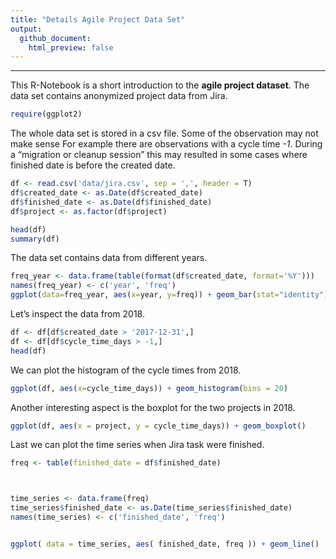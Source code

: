 ```yaml
---
title: "Details Agile Project Data Set"
output:
  github_document:
    html_preview: false
---
```


---

This R-Notebook is a short introduction to the __agile project dataset__. The data set contains anonymized project data from Jira.

```r
require(ggplot2)
```

The whole data set is stored in a csv file. Some of the observation may not make sense For example there are observations with a cycle time _-1_. During a "migration or cleanup session" this may resulted in some cases where finished date is before the created date.

```r
df <- read.csv('data/jira.csv', sep = ',', header = T)
df$created_date <- as.Date(df$created_date)
df$finished_date <- as.Date(df$finished_date)
df$project <- as.factor(df$project)

head(df)
summary(df)
```

The data set contains data from different years. 

```r
freq_year <- data.frame(table(format(df$created_date, format='%Y')))
names(freq_year) <- c('year', 'freq')
ggplot(data=freq_year, aes(x=year, y=freq)) + geom_bar(stat="identity")

```

Let's inspect the data from 2018.

```r
df <- df[df$created_date > '2017-12-31',]
df <- df[df$cycle_time_days > -1,]
head(df)
```

We can plot the histogram of the cycle times from 2018.

```r
ggplot(df, aes(x=cycle_time_days)) + geom_histogram(bins = 20)
```

Another interesting aspect is the boxplot for the two projects in 2018.

```r
ggplot(df, aes(x = project, y = cycle_time_days)) + geom_boxplot()
```

Last we can plot the time series when Jira task were finished.

```r
freq <- table(finished_date = df$finished_date)



time_series <- data.frame(freq)
time_series$finished_date <- as.Date(time_series$finished_date)
names(time_series) <- c('finished_date', 'freq')


ggplot( data = time_series, aes( finished_date, freq )) + geom_line() 
```

